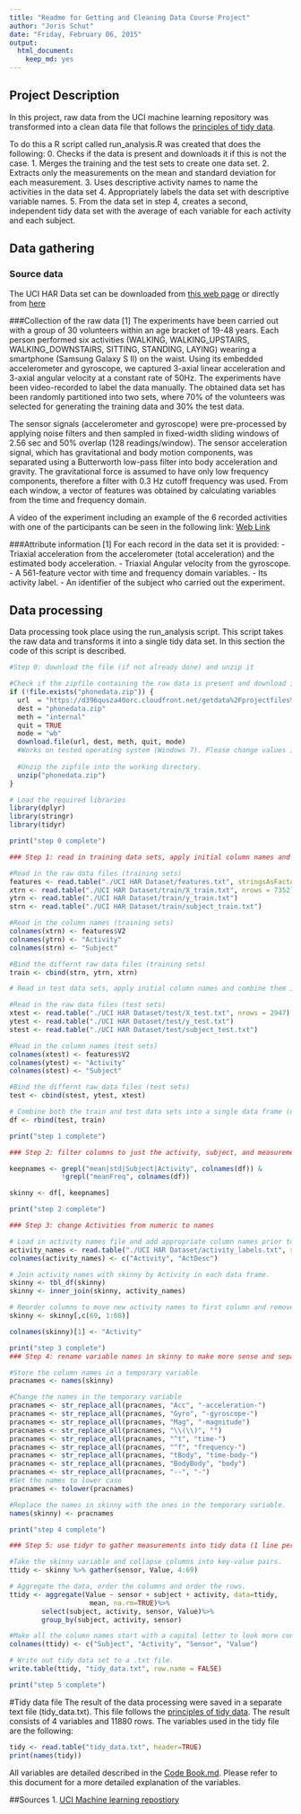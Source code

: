 ```yaml
---
title: "Readme for Getting and Cleaning Data Course Project"
author: "Joris Schut"
date: "Friday, February 06, 2015"
output:
  html_document:
    keep_md: yes
---
```


## Project Description
In this project, raw data from the UCI machine learning repository was transformed into a clean data file that follows the [principles of tidy data](http://vita.had.co.nz/papers/tidy-data.pdf).

To do this a R script called run_analysis.R was created that does the following:
 0. Checks if the data is present and downloads it if this is not the case.
 1. Merges the training and the test sets to create one data set.
 2. Extracts only the measurements on the mean and standard deviation for 
    each measurement. 
 3. Uses descriptive activity names to name the activities in the data set
 4. Appropriately labels the data set with descriptive variable names. 
 5. From the data set in step 4, creates a second, independent tidy data 
    set with the average of each variable for each activity and each subject.

## Data gathering
### Source data
The UCI HAR Data set can be downloaded from [this web page](http://archive.ics.uci.edu/ml/datasets/Human+Activity+Recognition+Using+Smartphones)
    or directly from [here](https://d396qusza40orc.cloudfront.net/getdata%2Fprojectfiles%2FUCI%20HAR%20Dataset.zip)

###Collection of the raw data [1]
The experiments have been carried out with a group of 30 volunteers within an age bracket of 19-48 years. Each person performed six activities (WALKING, WALKING_UPSTAIRS, WALKING_DOWNSTAIRS, SITTING, STANDING, LAYING) wearing a smartphone (Samsung Galaxy S II) on the waist. Using its embedded accelerometer and gyroscope, we captured 3-axial linear acceleration and 3-axial angular velocity at a constant rate of 50Hz. The experiments have been video-recorded to label the data manually. The obtained data set has been randomly partitioned into two sets, where 70% of the volunteers was selected for generating the training data and 30% the test data. 

The sensor signals (accelerometer and gyroscope) were pre-processed by applying noise filters and then sampled in fixed-width sliding windows of 2.56 sec and 50% overlap (128 readings/window). The sensor acceleration signal, which has gravitational and body motion components, was separated using a Butterworth low-pass filter into body acceleration and gravity. The gravitational force is assumed to have only low frequency components, therefore a filter with 0.3 Hz cutoff frequency was used. From each window, a vector of features was obtained by calculating variables from the time and frequency domain.

A video of the experiment including an example of the 6 recorded activities with one of the participants can be seen in the following link: [Web Link](https://www.youtube.com/watch?v=XOEN9W05_4A)

###Attribute information [1]
For each record in the data set it is provided: 
- Triaxial acceleration from the accelerometer (total acceleration) and the estimated body acceleration. 
- Triaxial Angular velocity from the gyroscope. 
- A 561-feature vector with time and frequency domain variables. 
- Its activity label. 
- An identifier of the subject who carried out the experiment.

## Data processing
Data processing took place using the run_analysis script. This script takes the raw data and transforms it into a single tidy data set. In this section the code of this script is described.

```r

#Step 0: download the file (if not already done) and unzip it

#Check if the zipfile containing the raw data is present and download it if this is not the case.
if (!file.exists("phonedata.zip")) {
  url  = "https://d396qusza40orc.cloudfront.net/getdata%2Fprojectfiles%2FUCI%20HAR%20Dataset.zip"
  dest = "phonedata.zip"
  meth = "internal"
  quit = TRUE
  mode = "wb"
  download.file(url, dest, meth, quit, mode)
  #Works on tested operating system (Windows 7). Please change values if needed.
  
  #Unzip the zipfile into the working directory.
  unzip("phonedata.zip")
} 

# Load the required libraries
library(dplyr)
library(stringr)
library(tidyr)

print("step 0 complete")

### Step 1: read in training data sets, apply initial column names and combine them into a combined variable

#Read in the raw data files (training sets)
features <- read.table("./UCI HAR Dataset/features.txt", stringsAsFactors = FALSE)
xtrn <- read.table("./UCI HAR Dataset/train/X_train.txt", nrows = 7352)
ytrn <- read.table("./UCI HAR Dataset/train/y_train.txt")
strn <- read.table("./UCI HAR Dataset/train/subject_train.txt")

#Read in the column names (training sets)
colnames(xtrn) <- features$V2
colnames(ytrn) <- "Activity"
colnames(strn) <- "Subject"

#Bind the differnt raw data files (training sets)
train <- cbind(strn, ytrn, xtrn)

# Read in test data sets, apply initial column names and combine them into a combined variable

#Read in the raw data files (test sets)
xtest <- read.table("./UCI HAR Dataset/test/X_test.txt", nrows = 2947)
ytest <- read.table("./UCI HAR Dataset/test/y_test.txt")
stest <- read.table("./UCI HAR Dataset/test/subject_test.txt")

#Read in the column names (test sets)
colnames(xtest) <- features$V2
colnames(ytest) <- "Activity"
colnames(stest) <- "Subject"

#Bind the differnt raw data files (test sets)
test <- cbind(stest, ytest, xtest)

# Combine both the train and test data sets into a single data frame (df)
df <- rbind(test, train)

print("step 1 complete")

### Step 2: filter columns to just the activity, subject, and measurement columns with mean and std (standard deviation) and call data frame skinny

keepnames <- grepl("mean|std|Subject|Activity", colnames(df)) & 
             !grepl("meanFreq", colnames(df))

skinny <- df[, keepnames]

print("step 2 complete")

### Step 3: change Activities from numeric to names 

# Load in activity names file and add appropriate column names prior to join.
activity_names <- read.table("./UCI HAR Dataset/activity_labels.txt", stringsAsFactors = FALSE)
colnames(activity_names) <- c("Activity", "ActDesc")

# Join activity names with skinny by Activity in each data frame.
skinny <- tbl_df(skinny)
skinny <- inner_join(skinny, activity_names)

# Reorder columns to move new activity names to first column and remove and rename description as activity
skinny <- skinny[,c(69, 1:68)]

colnames(skinny)[1] <- "Activity"

print("step 3 complete")
### Step 4: rename variable names in skinny to make more sense and separate by "-"

#Store the column names in a temporary variable
pracnames <- names(skinny)

#Change the names in the temporary variable
pracnames <- str_replace_all(pracnames, "Acc", "-acceleration-")
pracnames <- str_replace_all(pracnames, "Gyro", "-gyroscope-")
pracnames <- str_replace_all(pracnames, "Mag", "-magnitude")
pracnames <- str_replace_all(pracnames, "\\(\\)", "")
pracnames <- str_replace_all(pracnames, "^t", "time-")
pracnames <- str_replace_all(pracnames, "^f", "frequency-")
pracnames <- str_replace_all(pracnames, "tBody", "time-body-")
pracnames <- str_replace_all(pracnames, "BodyBody", "body")
pracnames <- str_replace_all(pracnames, "--", "-")
#Set the names to lower case
pracnames <- tolower(pracnames)

#Replace the names in skinny with the ones in the temporary variable.
names(skinny) <- pracnames

print("step 4 complete")

### Step 5: use tidyr to gather measurements into tidy data (1 line per observation)

#Take the skinny variable and collapse columns into key-value pairs.
ttidy <- skinny %>% gather(sensor, Value, 4:69)

# Aggregate the data, order the columns and order the rows.
ttidy <- aggregate(Value ~ sensor + subject + activity, data=ttidy,
                    mean, na.rm=TRUE)%>%
        select(subject, activity, sensor, Value)%>%
        group_by(subject, activity, sensor)

#Make all the column names start with a capital letter to look more consistent.
colnames(ttidy) <- c("Subject", "Activity", "Sensor", "Value")

# Write out tidy data set to a .txt file.
write.table(ttidy, "tidy_data.txt", row.name = FALSE)

print("step 5 complete")
```

#Tidy data file
The result of the data processing were saved in a separate text file (tidy_data.txt). This file follows the [principles of tidy data](http://vita.had.co.nz/papers/tidy-data.pdf). The result consists of 4 variables and 11880 rows. The variables used in the tidy file are the following:

```r
tidy <- read.table("tidy_data.txt", header=TRUE)
print(names(tidy))
```

All variables are detailed described in the [Code Book.md](https://github.com/JorisSchut/Data-Science/blob/master/Cleaning/wk3/Codebook.md). Please refer to this document for a more detailed explanation of the variables.

##Sources
1. [UCI Machine learning repostiory](http://archive.ics.uci.edu/ml/datasets/Human+Activity+Recognition+Using+Smartphones)
